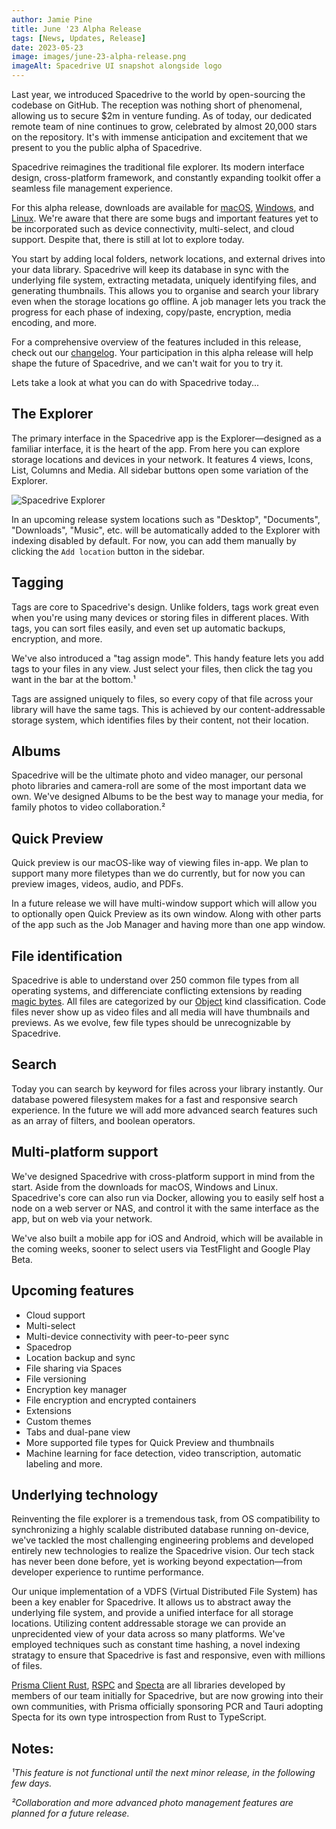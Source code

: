 ```yaml
---
author: Jamie Pine
title: June '23 Alpha Release
tags: [News, Updates, Release]
date: 2023-05-23
image: images/june-23-alpha-release.png
imageAlt: Spacedrive UI snapshot alongside logo
---
```


Last year, we introduced Spacedrive to the world by open-sourcing the codebase on GitHub. The reception was nothing short of phenomenal, allowing us to secure $2m in venture funding. As of today, our dedicated remote team of nine continues to grow, celebrated by almost 20,000 stars on the repository. It's with immense anticipation and excitement that we present to you the public alpha of Spacedrive.

Spacedrive reimagines the traditional file explorer. Its modern interface design, cross-platform framework, and constantly expanding toolkit offer a seamless file management experience.

For this alpha release, downloads are available for [macOS](), [Windows](), and [Linux](). We're aware that there are some bugs and important features yet to be incorporated such as device connectivity, multi-select, and cloud support. Despite that, there is still at lot to explore today.

You start by adding local folders, network locations, and external drives into your data library. Spacedrive will keep its database in sync with the underlying file system, extracting metadata, uniquely identifying files, and generating thumbnails. This allows you to organise and search your library even when the storage locations go offline. A job manager lets you track the progress for each phase of indexing, copy/paste, encryption, media encoding, and more.

For a comprehensive overview of the features included in this release, check out our [changelog](). Your participation in this alpha release will help shape the future of Spacedrive, and we can't wait for you to try it.

Lets take a look at what you can do with Spacedrive today...

## The Explorer

The primary interface in the Spacedrive app is the Explorer—designed as a familiar interface, it is the heart of the app. From here you can explore storage locations and devices in your network. It features 4 views, Icons, List, Columns and Media. All sidebar buttons open some variation of the Explorer.

![Spacedrive Explorer](/images/explorer.png)

In an upcoming release system locations such as "Desktop", "Documents", "Downloads", "Music", etc. will be automatically added to the Explorer with indexing disabled by default. For now, you can add them manually by clicking the `Add location` button in the sidebar.

## Tagging

Tags are core to Spacedrive's design. Unlike folders, tags work great even when you're using many devices or storing files in different places. With tags, you can sort files easily, and even set up automatic backups, encryption, and more.

We've also introduced a "tag assign mode". This handy feature lets you add tags to your files in any view. Just select your files, then click the tag you want in the bar at the bottom.¹

Tags are assigned uniquely to files, so every copy of that file across your library will have the same tags. This is achieved by our content-addressable storage system, which identifies files by their content, not their location.

## Albums

Spacedrive will be the ultimate photo and video manager, our personal photo libraries and camera-roll are some of the most important data we own. We've designed Albums to be the best way to manage your media, for family photos to video collaboration.²

## Quick Preview

Quick preview is our macOS-like way of viewing files in-app. We plan to support many more filetypes than we do currently, but for now you can preview images, videos, audio, and PDFs.

In a future release we will have multi-window support which will allow you to optionally open Quick Preview as its own window. Along with other parts of the app such as the Job Manager and having more than one app window.

## File identification

Spacedrive is able to understand over 250 common file types from all operating systems, and differenciate conflicting extensions by reading [magic bytes](). All files are categorized by our [Object]() kind classification. Code files never show up as video files and all media will have thumbnails and previews. As we evolve, few file types should be unrecognizable by Spacedrive.

## Search

Today you can search by keyword for files across your library instantly. Our database powered filesystem makes for a fast and responsive search experience. In the future we will add more advanced search features such as an array of filters, and boolean operators.

## Multi-platform support

We've designed Spacedrive with cross-platform support in mind from the start. Aside from the downloads for macOS, Windows and Linux. Spacedrive's core can also run via Docker, allowing you to easily self host a node on a web server or NAS, and control it with the same interface as the app, but on web via your network.

We've also built a mobile app for iOS and Android, which will be available in the coming weeks, sooner to select users via TestFlight and Google Play Beta.

## Upcoming features

- Cloud support
- Multi-select
- Multi-device connectivity with peer-to-peer sync
- Spacedrop
- Location backup and sync
- File sharing via Spaces
- File versioning
- Encryption key manager
- File encryption and encrypted containers
- Extensions
- Custom themes
- Tabs and dual-pane view
- More supported file types for Quick Preview and thumbnails
- Machine learning for face detection, video transcription, automatic labeling and more.

## Underlying technology

Reinventing the file explorer is a tremendous task, from OS compatibility to synchronizing a highly scalable distributed database running on-device, we've tackled the most challenging engineering problems and developed entirely new technologies to realize the Spacedrive vision. Our tech stack has never been done before, yet is working beyond expectation—from developer experience to runtime performance.

Our unique implementation of a VDFS (Virtual Distributed File System) has been a key enabler for Spacedrive. It allows us to abstract away the underlying file system, and provide a unified interface for all storage locations. Utilizing content addressable storage we can provide an unprecidented view of your data across so many platforms. We've employed techniques such as constant time hashing, a novel indexing stratagy to ensure that Spacedrive is fast and responsive, even with millions of files.

[Prisma Client Rust](), [RSPC]() and [Specta]() are all libraries developed by members of our team initially for Spacedrive, but are now growing into their own communities, with Prisma officially sponsoring PCR and Tauri adopting Specta for its own type introspection from Rust to TypeScript.

## Notes:

_¹This feature is not functional until the next minor release, in the following few days._

_²Collaboration and more advanced photo management features are planned for a future release._
